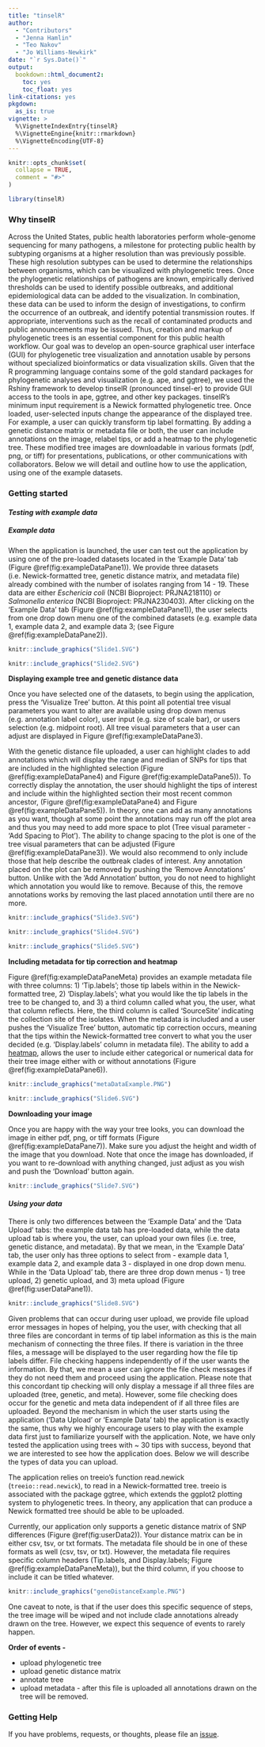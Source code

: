 ---
title: "tinselR"
author: 
  - "Contributors"
  - "Jenna Hamlin"
  - "Teo Nakov"
  - "Jo Williams-Newkirk"
date: "`r Sys.Date()`"
output:
  bookdown::html_document2:
    toc: yes
    toc_float: yes
link-citations: yes
pkgdown:
  as_is: true
vignette: >
  %\VignetteIndexEntry{tinselR}
  %\VignetteEngine{knitr::rmarkdown}
  %\VignetteEncoding{UTF-8}
---

```{r, include = FALSE}
knitr::opts_chunk$set(
  collapse = TRUE,
  comment = "#>"
)
```

```{r setup, results='hide', message=FALSE, warning=FALSE}
library(tinselR)
```

### Why tinselR

Across the United States, public health laboratories perform whole-genome
sequencing for many pathogens, a milestone for protecting public health by
subtyping organisms at a higher resolution than was previously possible. These
high resolution subtypes can be used to determine the relationships between
organisms, which can be visualized with phylogenetic trees. Once the
phylogenetic relationships of pathogens are known, empirically derived
thresholds can be used to identify possible outbreaks, and additional
epidemiological data can be added to the visualization. In combination, these
data can be used to inform the design of investigations, to confirm the
occurrence of an outbreak, and identify potential transmission routes. If
appropriate, interventions such as the recall of contaminated products and
public announcements may be issued. Thus, creation and markup of phylogenetic
trees is an essential component for this public health workflow. Our goal was to
develop an open-source graphical user interface (GUI) for phylogenetic tree
visualization and annotation usable by persons without specialized
bioinformatics or data visualization skills. Given that the R programming
language contains some of the gold standard packages for phylogenetic analyses
and visualization (e.g. ape, and ggtree), we used the Rshiny framework to
develop tinselR (pronounced tinsel-er) to provide GUI access to the tools in
ape, ggtree, and other key packages. tinselR's minimum input requirement is a
Newick formatted phylogenetic tree. Once loaded, user-selected inputs change the
appearance of the displayed tree. For example, a user can quickly transform tip
label formatting. By adding a genetic distance matrix or metadata file or both,
the user can include annotations on the image, relabel tips, or add a heatmap to
the phylogenetic tree. These modified tree images are downloadable in various
formats (pdf, png, or tiff) for presentations, publications, or other
communications with collaborators. Below we will detail and outline how to use
the application, using one of the example datasets.

### Getting started

#### *Testing with example data*

##### Example data

When the application is launched, the user can test out the application by
using one of the pre-loaded datasets located in the 'Example Data' tab (Figure
\@ref(fig:exampleDataPane1)). We provide three datasets (i.e. Newick-formatted
tree, genetic distance matrix, and metadata file) already combined with the
number of isolates ranging from 14 - 19. These data are either *Eschericia coli*
(NCBI Bioproject: PRJNA218110) or *Salmonella enterica* (NCBI Bioproject: 
PRJNA230403). After clicking on the 'Example Data' tab
(Figure \@ref(fig:exampleDataPane1)), the user selects from one drop down menu
one of the combined datasets (e.g. example data 1, example data 2, and
example data 3; (see Figure \@ref(fig:exampleDataPane2)). 


```{r exampleDataPane1, echo = F, out.width = "75%", fig.cap = "Landing page for tinselR with 'Example Data' tab highlighted in blue."}
knitr::include_graphics("Slide1.SVG")
```

```{r exampleDataPane2, echo = F, out.width = "75%", fig.cap = "'Example Data' tab with available tree visual parameters highlighted within the blue box."}
knitr::include_graphics("Slide2.SVG")
```

**Displaying example tree and genetic distance data**

Once you have selected one of the datasets, to begin using the application, 
press the 'Visualize Tree' button. At this point all potential tree visual
parameters you want to alter are available using drop down menus
(e.g. annotation label color), user input (e.g. size of scale bar), or 
users selection (e.g. midpoint root). All tree visual parameters that a user 
can adjust are displayed in Figure \@ref(fig:exampleDataPane3).

With the genetic distance file uploaded, a user can highlight clades to 
add annotations which will display the range and median of SNPs for tips that
are included in the highlighted selection (Figure \@ref(fig:exampleDataPane4)
and Figure \@ref(fig:exampleDataPane5)). To correctly display the annotation, 
the user should highlight the tips of interest and include within the 
highlighted section their most recent common ancestor, 
(Figure \@ref(fig:exampleDataPane4) and Figure \@ref(fig:exampleDataPane5)). In 
theory, one can add as many annotations as you want, though at some point the
annotations may run off the plot area and thus you may need to add more
space to plot (Tree visual parameter - 'Add Spacing to Plot'). The ability to
change spacing to the plot is one of the tree  visual parameters that can be
adjusted (Figure \@ref(fig:exampleDataPane3)). We would also recommend to only
include those that help describe the outbreak clades of interest. Any annotation
placed on the plot can be removed by pushing the 'Remove Annotations' button.
Unlike with the 'Add Annotation' button, you do not need to highlight which
annotation you would like to remove. Because of this, the remove annotations
works by removing the last placed annotation until there are no more. 

```{r exampleDataPane3, echo = F, out.width = "75%", fig.cap = "Pre-loaded example dataset 1 is selected and can be seen once the user presses the 'Visaulize Tree' button."}
knitr::include_graphics("Slide3.SVG")
```

```{r exampleDataPane4, echo = F, out.width = "75%", fig.cap = "Pressing 'Visualize Tree' button will allow the tree to be viewed on screen. Within the larger blue box, a phylogenetic tree is displayed with tips right aligned. The smaller blue box indicates that the 'align the tips' box has been selected."}
knitr::include_graphics("Slide4.SVG")
```

```{r exampleDataPane5, echo = F, out.width = "75%", fig.cap = "With tips of interest highlighted, pressing the 'Add Annotations' button will add annotations to the tree image, which indicate the range and median of SNPs for these tips of interest. The tree with annotations is within the larger blue box, while the buttons for adding annotations is in the smaller box on the left of image. "}
knitr::include_graphics("Slide5.SVG")
```

**Including metadata for tip correction and heatmap**

Figure \@ref(fig:exampleDataPaneMeta) provides an example metadata file with 
three columns: 1) 'Tip.labels'; those tip labels within in the Newick-formatted
tree, 2) 'Display.labels'; what you would like the tip labels in the tree to be
changed to, and 3) a third column called what you, the user, what that column
reflects. Here, the third column is called 'SourceSite' indicating the
collection site of the isolates. When the metadata is included and a user pushes
the 'Visualize Tree' button, automatic tip correction occurs, meaning that the
tips within the Newick-formatted tree convert to what you the user decided 
(e.g. 'Display.labels' column in metadata file). The ability to add a 
[heatmap](https://yulab-smu.top/treedata-book/chapter7.html),
allows the user to include either categorical or numerical data for their tree 
image either with or without annotations (Figure \@ref(fig:exampleDataPane6)). 


```{r exampleDataPaneMeta, echo = F, out.width = "50%", fig.cap = "Example metadata 1 with the third column highlighted in blue indicating information used for adding a heatmap. "}
knitr::include_graphics("metaDataExample.PNG")
```

```{r exampleDataPane6, echo = F, out.width = "100%", fig.cap = "Tree image with annotations and a heatmap of collection source displayed within blue box. The add heatmap is also within the blue box on the left of the image."}
knitr::include_graphics("Slide6.SVG")
```

**Downloading your image**

Once you are happy with the way your tree looks, you can download the image 
in either pdf, png, or tiff formats (Figure \@ref(fig:exampleDataPane7)). Make 
sure you adjust the height and width of the image that you download. Note that
once the image has downloaded, if you want to re-download with anything changed,
just adjust as you wish and push the 'Download' button again.

```{r exampleDataPane7, echo = F, out.width = "100%", fig.cap = "**Tree image with annotations and a heatmap of collection source displayed. The download image options is within the blue box on the bottom of the image.**"}
knitr::include_graphics("Slide7.SVG")
```

#### *Using your data*

There is only two differences between the 'Example Data' and the 'Data Upload'
tabs: the example data tab has pre-loaded data, while the data
upload tab is where you, the user, can upload your own files (i.e. tree, 
genetic distance, and metadata). By that we mean, in the 'Example Data' tab,
the user only has three options to select from - example data 1, example data 2,
and example data 3 - displayed in one drop down menu. While in the 'Data Upload'
tab, there are three drop down menus - 1) tree upload, 2) genetic upload, and 3)
meta upload (Figure \@ref(fig:userDataPane1)).

```{r userDataPane1, echo = F, out.width = "100%", fig.cap = "'Data Upoad' tab for user's own data upload The larger blue box contains the three dropdown menus for the three different files a user can upload. The smaller blue boxes indicates the 'Data Upload' tab."}
knitr::include_graphics("Slide8.SVG")
```

Given problems that can occur during user upload, we provide file upload error
messages in hopes of helping, you the user, with checking that all three files
are concordant in terms of tip label information as this is the main mechanism
of connecting the three files. If there is variation in the three files, a 
message will be displayed to the user regarding how the file tip labels differ.
File checking happens independently of if the user wants the information.
By that, we mean a user can ignore the file check messages if they do not need
them and proceed using the application. Please note that this concordant tip 
checking will only display a message if all three files are uploaded (tree, 
genetic, and meta). However, some file checking does occur for the genetic and 
meta data independent of if all three files are uploaded. Beyond the mechanism
in which the user starts using the application ('Data Upload' or 'Example Data'
tab) the application is exactly the same, thus why we highly encourage
users to play with the example data first just to familiarize yourself with the
application. Note, we have only tested the application using trees with ~ 30
tips with success, beyond that we are interested to see how the application
does. Below we will describe the types of data you can upload. 

The application relies on treeio's function read.newick (`treeio::read.newick`), 
to read in a Newick-formatted tree. treeio is associated with the package
ggtree, which extends the ggplot2 plotting system to phylogenetic trees. In
theory, any application  that can produce a Newick formatted tree should be
able to be uploaded. 

Currently, our application only supports a genetic distance matrix of SNP 
differences (Figure \@ref(fig:userData2)). Your distance matrix can be in either
csv, tsv, or txt formats. The metadata file should be in one of these formats 
as well (csv, tsv, or txt). However, the metadata file requires specific column
headers (Tip.labels, and Display.labels; Figure \@ref(fig:exampleDataPaneMeta)),
but the third column, if you choose to include it can be titled whatever. 

```{r userData2, echo = F, out.width = "50%", fig.cap = "Genetic distance matrix example with tip labels that match the Newick phylogeneti tree."}
knitr::include_graphics("geneDistanceExample.PNG")
```

One caveat to note, is that if the user does this specific sequence of steps,
the tree image will be wiped and not include clade annotations already drawn 
on the tree. However, we expect this sequence of events to rarely happen. 

**Order of events - **

* upload phylogenetic tree
* upload genetic distance matrix
* annotate tree 
* upload metadata - after this file is uploaded all annotations drawn on the 
tree will be removed. 

### Getting Help

If you have problems, requests, or thoughts, please file an 
[issue](https://github.com/jennahamlin/tinselR/issues).


